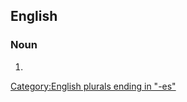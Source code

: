 ==English==

===Noun===
{{head|en|noun plural form}}

# {{plural of|haggis|lang=en}}

[[Category:English plurals ending in "-es"]]